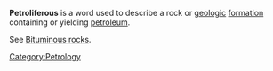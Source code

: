 {{move to wiktionary}}
{{Orphan|date=November 2006}} 
'''Petroliferous''' is a word used to describe a rock or [[geologic]] [[formation]] containing or yielding [[petroleum]].
 
See [[Bituminous rocks]].

{{petrology-stub}}
[[Category:Petrology]]